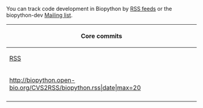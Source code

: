 You can track code development in Biopython by [[wp:RSS (file format)|RSS feeds]] or the biopython-dev [[Mailing lists|Mailing list]].

{| border="1" width="800px"
|- style="background-color:#ccccff; text-align:center"
! Core commits
|-
| [http://biopython.open-bio.org/CVS2RSS/biopython.rss RSS]
|-
| <rss>http://biopython.open-bio.org/CVS2RSS/biopython.rss|date|max=20</rss> 
|-
|}